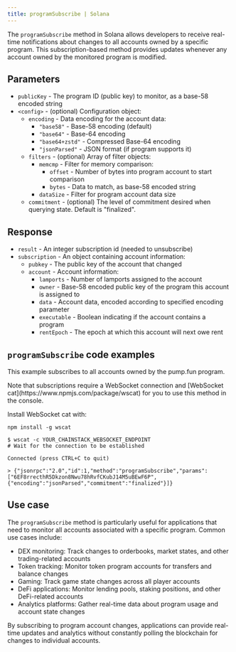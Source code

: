---
title: programSubscribe | Solana
---

The `programSubscribe` method in Solana allows developers to receive real-time notifications about changes to all accounts owned by a specific program. This subscription-based method provides updates whenever any account owned by the monitored program is modified.

## Parameters

* `publicKey` - The program ID (public key) to monitor, as a base-58 encoded string
* `<config>` - (optional) Configuration object:
  + `encoding` - Data encoding for the account data:
    - `"base58"` - Base-58 encoding (default)
    - `"base64"` - Base-64 encoding
    - `"base64+zstd"` - Compressed Base-64 encoding
    - `"jsonParsed"` - JSON format (if program supports it)
  + `filters` - (optional) Array of filter objects:
    - `memcmp` - Filter for memory comparison:
      * `offset` - Number of bytes into program account to start comparison
      * `bytes` - Data to match, as base-58 encoded string
    - `dataSize` - Filter for program account data size
  + `commitment` - (optional) The level of commitment desired when querying state. Default is "finalized".

## Response

* `result` - An integer subscription id (needed to unsubscribe)
* `subscription` - An object containing account information:
  + `pubkey` - The public key of the account that changed
  + `account` - Account information:
    - `lamports` - Number of lamports assigned to the account
    - `owner` - Base-58 encoded public key of the program this account is assigned to
    - `data` - Account data, encoded according to specified encoding parameter
    - `executable` - Boolean indicating if the account contains a program
    - `rentEpoch` - The epoch at which this account will next owe rent

## `programSubscribe` code examples

This example subscribes to all accounts owned by the pump.fun program.

<Note>
Note that subscriptions require a WebSocket connection and [WebSocket cat](https://www.npmjs.com/package/wscat) for you to use this method in the console.

Install WebSocket cat with:

`npm install -g wscat`
</Note>

  
```shell wscat
$ wscat -c YOUR_CHAINSTACK_WEBSOCKET_ENDPOINT
# Wait for the connection to be established

Connected (press CTRL+C to quit)

> {"jsonrpc":"2.0","id":1,"method":"programSubscribe","params":["6EF8rrecthR5Dkzon8Nwu78hRvfCKubJ14M5uBEwF6P",{"encoding":"jsonParsed","commitment":"finalized"}]}
```

## Use case

The `programSubscribe` method is particularly useful for applications that need to monitor all accounts associated with a specific program. Common use cases include:

* DEX monitoring: Track changes to orderbooks, market states, and other trading-related accounts
* Token tracking: Monitor token program accounts for transfers and balance changes
* Gaming: Track game state changes across all player accounts
* DeFi applications: Monitor lending pools, staking positions, and other DeFi-related accounts
* Analytics platforms: Gather real-time data about program usage and account state changes

By subscribing to program account changes, applications can provide real-time updates and analytics without constantly polling the blockchain for changes to individual accounts.